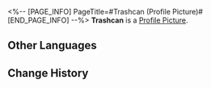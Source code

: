 <%-- [PAGE_INFO]
PageTitle=#Trashcan (Profile Picture)#
[END_PAGE_INFO] --%>
{{Item Infobox
|title       = Trashcan
|id          = 202002
|image       = Profile Picture Trashcan.png{{subst:void|<!--$UPLOAD:<<SpriteOutput/ItemFigures/AvatarHead/IconHead_202002.png>-<Profile Picture Trashcan.png>-<Item Icons>>-->}}
|type        = Profile Picture
|invCategory = 
|rarity      = 4
|effect      = 
|description = Guys who can laugh at themselves usually have plenty of friends.
|source1     = [[Avatar obtained from completing Hidden Missions in Jarilo-VI.]]
}}
{{Description|''"Who are you cursing out?"''}}
'''Trashcan''' is a [[Profile Picture]].

==Other Languages==
{{Other Languages
|en   = Trashcan
|zhs  = 垃圾桶
|zht  = 垃圾桶
|ja   = ゴミ箱
|ko   = 쓰레기통
|es   = Cubo de basura
|fr   = Poubelle
|ru   = Мусорный бак
|th   = ถังขยะเล็ก
|vi   = Thùng Rác
|de   = Mülltonne
|id   = Tong Sampah
|pt   = Lata de Lixo
}}

==Change History==
{{Change History|1.0}}